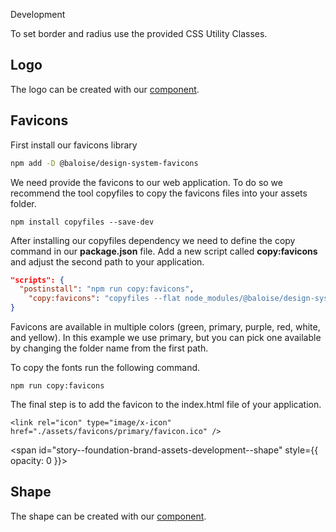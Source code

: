 
<bal-doc-banner id="story--foundation-brand-assets-development--logo" subtitle="Foundation/Brand Assets" color="yellow">Development</bal-doc-banner>

<bal-doc-lead>To set border and radius use the provided CSS Utility Classes.</bal-doc-lead>

## Logo

The logo can be created with our [component](?path=/docs/components-logo--basic).

<Canvas withSource="open">
  <Story id="foundation-brand-assets-development--logo" />
</Canvas>

## Favicons

First install our favicons library

```bash
npm add -D @baloise/design-system-favicons
```

We need provide the favicons to our web application.
To do so we recommend the tool copyfiles to copy the favicons files into your assets folder.

```
npm install copyfiles --save-dev
```

After installing our copyfiles dependency we need to define the copy command in our **package.json** file.
Add a new script called **copy:favicons** and adjust the second path to your application.

```json
"scripts": {
  "postinstall": "npm run copy:favicons",
    "copy:favicons": "copyfiles --flat node_modules/@baloise/design-system-favicons/icons/primary/* src/assets/favicons/primary"
}
```

Favicons are available in multiple colors (green, primary, purple, red, white, and yellow). 
In this example we use primary, but you can pick one available by changing the folder name from the first path.

To copy the fonts run the following command.

```
npm run copy:favicons
```

The final step is to add the favicon to the index.html file of your application.

```
<link rel="icon" type="image/x-icon" href="./assets/favicons/primary/favicon.ico" />
```

<span id="story--foundation-brand-assets-development--shape" style={{ opacity: 0 }}></span>

## Shape

The shape can be created with our [component](?path=/docs/components-shape--basic).

<Canvas withSource="open">
  <Story id="foundation-brand-assets-development--shape" />
</Canvas>

<bal-doc-github link="/stories/foundation/brand-assets/02-development.docs.mdx"></bal-doc-github>
